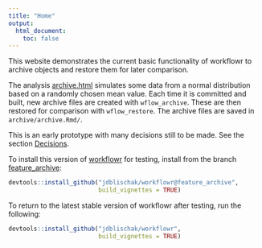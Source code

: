 ```yaml
---
title: "Home"
output:
  html_document:
    toc: false
---
```


This website demonstrates the current basic functionality of workflowr to
archive objects and restore them for later comparison.

The analysis [archive.html](archive.html) simulates some data from a normal 
distribution based on a randomly chosen mean value. Each time it is committed 
and built, new archive files are created with `wflow_archive`. These are then 
restored for comparison with `wflow_restore`. The archive files are saved in 
`archive/archive.Rmd/`.

This is an early prototype with many decisions still to be made. See the section
[Decisions](archive.html#decisions).

To install this version of [workflowr](https://github.com/jdblischak/workflowr)
for testing, install from the branch
[feature_archive](https://github.com/jdblischak/workflowr/tree/feature_archive):

```r
devtools::install_github("jdblischak/workflowr@feature_archive",
                         build_vignettes = TRUE)
```

To return to the latest stable version of workflowr after testing, run the
following:

```r
devtools::install_github("jdblischak/workflowr",
                         build_vignettes = TRUE)
```
